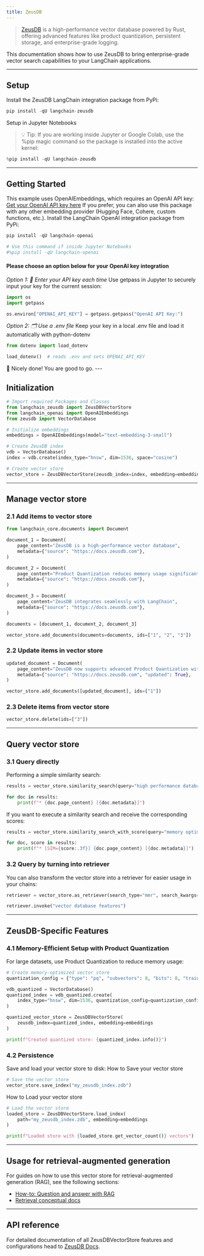 ```yaml
---
title: ZeusDB
---
```


>[ZeusDB](https://www.zeusdb.com) is a high-performance vector database powered by Rust, offering advanced features like product quantization, persistent storage, and enterprise-grade logging.

This documentation shows how to use ZeusDB to bring enterprise-grade vector search capabilities to your LangChain applications.

---

## Setup

Install the ZeusDB LangChain integration package from PyPi:

```python
pip install -qU langchain-zeusdb
```

Setup in Jupyter Notebooks
> 💡 Tip: If you are working inside Jupyter or Google Colab, use the %pip magic command so the package is installed into the active kernel:
>
```python
%pip install -qU langchain-zeusdb
```

---

## Getting Started

This example uses OpenAIEmbeddings, which requires an OpenAI API key: [Get your OpenAI API key here](https://platform.openai.com/api-keys)
If you prefer, you can also use this package with any other embedding provider (Hugging Face, Cohere, custom functions, etc.).
Install the LangChain OpenAI integration package from PyPi:

```python
pip install -qU langchain-openai

# Use this command if inside Jupyter Notebooks
#%pip install -qU langchain-openai
```

#### Please choose an option below for your OpenAI key integration

*Option 1: 🔑 Enter your API key each time*
Use getpass in Jupyter to securely input your key for the current session:

```python
import os
import getpass

os.environ["OPENAI_API_KEY"] = getpass.getpass("OpenAI API Key:")
```

*Option 2: 🗂️ Use a .env file*
Keep your key in a local .env file and load it automatically with python-dotenv

```python
from dotenv import load_dotenv

load_dotenv()  # reads .env and sets OPENAI_API_KEY
```

<Info>
🎉 Nicely done! You are good to go.
</Info>
---

## Initialization

```python
# Import required Packages and Classes
from langchain_zeusdb import ZeusDBVectorStore
from langchain_openai import OpenAIEmbeddings
from zeusdb import VectorDatabase
```

```python
# Initialize embeddings
embeddings = OpenAIEmbeddings(model="text-embedding-3-small")

# Create ZeusDB index
vdb = VectorDatabase()
index = vdb.create(index_type="hnsw", dim=1536, space="cosine")

# Create vector store
vector_store = ZeusDBVectorStore(zeusdb_index=index, embedding=embeddings)
```

---

## Manage vector store

### 2.1 Add items to vector store

```python
from langchain_core.documents import Document

document_1 = Document(
    page_content="ZeusDB is a high-performance vector database",
    metadata={"source": "https://docs.zeusdb.com"},
)

document_2 = Document(
    page_content="Product Quantization reduces memory usage significantly",
    metadata={"source": "https://docs.zeusdb.com"},
)

document_3 = Document(
    page_content="ZeusDB integrates seamlessly with LangChain",
    metadata={"source": "https://docs.zeusdb.com"},
)

documents = [document_1, document_2, document_3]

vector_store.add_documents(documents=documents, ids=["1", "2", "3"])
```

### 2.2 Update items in vector store

```python
updated_document = Document(
    page_content="ZeusDB now supports advanced Product Quantization with 4x-256x compression",
    metadata={"source": "https://docs.zeusdb.com", "updated": True},
)

vector_store.add_documents([updated_document], ids=["1"])
```

### 2.3 Delete items from vector store

```python
vector_store.delete(ids=["3"])
```

---

## Query vector store

### 3.1 Query directly

Performing a simple similarity search:

```python
results = vector_store.similarity_search(query="high performance database", k=2)

for doc in results:
    print(f"* {doc.page_content} [{doc.metadata}]")
```

If you want to execute a similarity search and receive the corresponding scores:

```python
results = vector_store.similarity_search_with_score(query="memory optimization", k=2)

for doc, score in results:
    print(f"* [SIM={score:.3f}] {doc.page_content} [{doc.metadata}]")
```

### 3.2 Query by turning into retriever

You can also transform the vector store into a retriever for easier usage in your chains:

```python
retriever = vector_store.as_retriever(search_type="mmr", search_kwargs={"k": 2})

retriever.invoke("vector database features")
```

---

## ZeusDB-Specific Features

### 4.1 Memory-Efficient Setup with Product Quantization

For large datasets, use Product Quantization to reduce memory usage:

```python
# Create memory-optimized vector store
quantization_config = {"type": "pq", "subvectors": 8, "bits": 8, "training_size": 10000}

vdb_quantized = VectorDatabase()
quantized_index = vdb_quantized.create(
    index_type="hnsw", dim=1536, quantization_config=quantization_config
)

quantized_vector_store = ZeusDBVectorStore(
    zeusdb_index=quantized_index, embedding=embeddings
)

print(f"Created quantized store: {quantized_index.info()}")
```

### 4.2 Persistence

Save and load your vector store to disk:
How to Save your vector store

```python
# Save the vector store
vector_store.save_index("my_zeusdb_index.zdb")
```

How to Load your vector store

```python
# Load the vector store
loaded_store = ZeusDBVectorStore.load_index(
    path="my_zeusdb_index.zdb", embedding=embeddings
)

print(f"Loaded store with {loaded_store.get_vector_count()} vectors")
```

---

## Usage for retrieval-augmented generation

For guides on how to use this vector store for retrieval-augmented generation (RAG), see the following sections:

- [How-to: Question and answer with RAG](https://python.langchain.com/docs/how_to/#qa-with-rag)
- [Retrieval conceptual docs](https://python.langchain.com/docs/concepts/retrieval/)

---

## API reference

For detailed documentation of all ZeusDBVectorStore features and configurations head to [ZeusDB Docs](https://docs.zeusdb.com/en/latest/vector_database/integrations/langchain.html).
